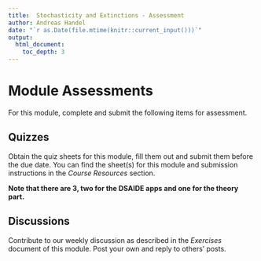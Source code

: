 ```yaml
---
title:  Stochasticity and Extinctions - Assessment 
author: Andreas Handel
date: "`r as.Date(file.mtime(knitr::current_input()))`"
output: 
  html_document:
    toc_depth: 3
---
```


# Module Assessments

For this module, complete and submit the following items for assessment.


## Quizzes

Obtain the quiz sheets for this module, fill them out and submit them before the due date. You can find the sheet(s) for this module and submission instructions in the _Course Resources_ section.

**Note that there are 3, two for the DSAIDE apps and one for the theory part.**

## Discussions 

Contribute to our weekly discussion as described in the  _Exercises_ document of this module. Post your own and reply to others' posts.









